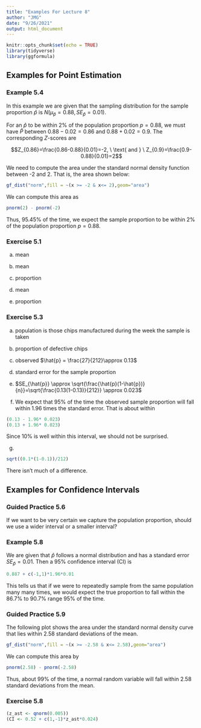 ```yaml
---
title: "Examples For Lecture 8"
author: "JMG"
date: "9/26/2021"
output: html_document
---
```


```r
knitr::opts_chunk$set(echo = TRUE)
library(tidyverse)
library(ggformula)
```

## Examples for Point Estimation 

### Example 5.4

In this example we are given that the sampling distribution for the sample proportion $\hat{p}$ is $N(\mu_{\hat{p}}=0.88,SE_{\hat{p}}=0.01)$. 

For an $\hat{p}$ to be within 2% of the population proportion $p=0.88$, we must have $\hat{P}$ between $0.88-0.02=0.86$ and $0.88+0.02=0.9$. The corresponding $Z$-scores are

$$Z_{0.86}=\frac{0.86-0.88}{0.01}=-2, \ \text{ and } \ Z_{0.9}=\frac{0.9-0.88}{0.01}=2$$

We need to compute the area under the standard normal density function between -2 and 2. That is, the area shown below:
```r
gf_dist("norm",fill = ~(x >= -2 & x<= 2),geom="area")
```

We can compute this area as
```r
pnorm(2) - pnorm(-2)
```

Thus, 95.45% of the time, we expect the sample proportion to be within 2% of the population proportion $p=0.88$. 

### Exercise 5.1


(a) mean


(b) mean


(c) proportion 


(d) mean 


(e) proportion 


### Exercise 5.3

(a) population is those chips manufactured during the week the sample is taken



(b) proportion of defective chips



(c) observed $\hat{p} = \frac{27}{212}\approx 0.13$



(d) standard error for the sample proportion




(e) $SE_{\hat{p}} \approx  \sqrt{\frac{\hat{p}(1-\hat{p})}{n}}=\sqrt{\frac{0.13(1-0.13)}{212}} \approx 0.023$



(f) We expect that 95% of the time the observed sample proportion will fall within 1.96 times the standard error. That is about within
```r
(0.13 - 1.96* 0.023)
(0.13 + 1.96* 0.023)
```

Since 10% is well within this interval, we should not be surprised.



(g) 

```r
sqrt((0.1*(1-0.1))/212)
```

There isn't much of a difference. 


## Examples for Confidence Intervals

### Guided Practice 5.6

If we want to be very certain we capture the population proportion, should we use a wider interval or a smaller interval? 


### Example 5.8

We are given that $\hat{p}$ follows a normal distribution and has a standard error $SE_{\hat{p}}=0.01$. Then a 95% confidence interval (CI) is
```r
0.887 + c(-1,1)*1.96*0.01
```

This tells us that if we were to repeatedly sample from the same population many many times, we would expect the true proportion to fall within the 86.7% to 90.7%  range 95% of the time. 

### Guided Practice 5.9

The following plot shows the area under the standard normal density curve that lies within 2.58 standard deviations of the mean. 

```r
gf_dist("norm",fill = ~(x >= -2.58 & x<= 2.58),geom="area")
```

We can compute this area by
```r
pnorm(2.58) - pnorm(-2.58)
```

Thus, about 99% of the time, a normal random variable will fall within 2.58 standard deviations from the mean. 

### Exercise 5.8

```r
(z_ast <- qnorm(0.005)) 
(CI <- 0.52 + c(1,-1)*z_ast*0.024)
```


